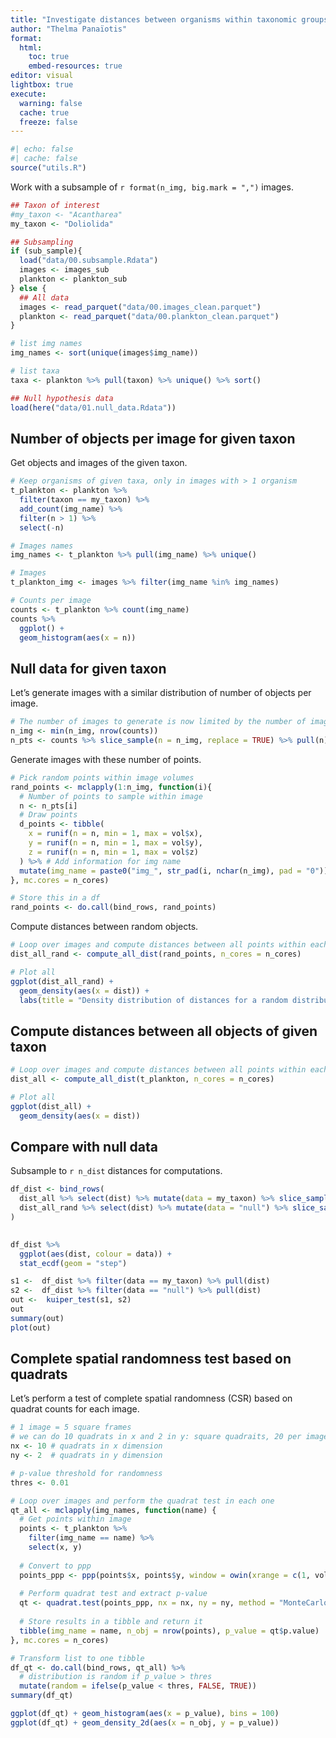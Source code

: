 ```yaml
---
title: "Investigate distances between organisms within taxonomic groups."
author: "Thelma Panaïotis"
format: 
  html:
    toc: true
    embed-resources: true
editor: visual
lightbox: true
execute:
  warning: false
  cache: true
  freeze: false
---
```


```r
#| echo: false
#| cache: false
source("utils.R")
```

::: {.callout-warning icon="false"}
Work with a subsample of `r format(n_img, big.mark = ",")` images.
:::

```r
## Taxon of interest
#my_taxon <- "Acantharea"
my_taxon <- "Doliolida"

## Subsampling
if (sub_sample){
  load("data/00.subsample.Rdata")
  images <- images_sub
  plankton <- plankton_sub
} else {
  ## All data
  images <- read_parquet("data/00.images_clean.parquet")
  plankton <- read_parquet("data/00.plankton_clean.parquet")
}

# list img names
img_names <- sort(unique(images$img_name))

# list taxa
taxa <- plankton %>% pull(taxon) %>% unique() %>% sort()

## Null hypothesis data
load(here("data/01.null_data.Rdata"))
```

## Number of objects per image for given taxon

Get objects and images of the given taxon.

```r
# Keep organisms of given taxa, only in images with > 1 organism
t_plankton <- plankton %>% 
  filter(taxon == my_taxon) %>% 
  add_count(img_name) %>% 
  filter(n > 1) %>% 
  select(-n)

# Images names
img_names <- t_plankton %>% pull(img_name) %>% unique()

# Images
t_plankton_img <- images %>% filter(img_name %in% img_names)

# Counts per image
counts <- t_plankton %>% count(img_name)
counts %>% 
  ggplot() +
  geom_histogram(aes(x = n))

```

## Null data for given taxon

Let’s generate images with a similar distribution of number of objects per image.

```r
# The number of images to generate is now limited by the number of images with the given taxon
n_img <- min(n_img, nrow(counts))
n_pts <- counts %>% slice_sample(n = n_img, replace = TRUE) %>% pull(n)
```

Generate images with these number of points.

```r
# Pick random points within image volumes
rand_points <- mclapply(1:n_img, function(i){
  # Number of points to sample within image
  n <- n_pts[i]
  # Draw points
  d_points <- tibble(
    x = runif(n = n, min = 1, max = vol$x),
    y = runif(n = n, min = 1, max = vol$y),
    z = runif(n = n, min = 1, max = vol$z)
  ) %>% # Add information for img name
  mutate(img_name = paste0("img_", str_pad(i, nchar(n_img), pad = "0")))
}, mc.cores = n_cores)

# Store this in a df
rand_points <- do.call(bind_rows, rand_points)

```

Compute distances between random objects.

```r
# Loop over images and compute distances between all points within each image
dist_all_rand <- compute_all_dist(rand_points, n_cores = n_cores)

# Plot all
ggplot(dist_all_rand) + 
  geom_density(aes(x = dist)) +
  labs(title = "Density distribution of distances for a random distribution")
```

## Compute distances between all objects of given taxon

```r
# Loop over images and compute distances between all points within each image
dist_all <- compute_all_dist(t_plankton, n_cores = n_cores)

# Plot all
ggplot(dist_all) + 
  geom_density(aes(x = dist))

```

## Compare with null data

::: {.callout-warning icon="false"}
Subsample to `r n_dist` distances for computations.
:::

```r
df_dist <- bind_rows(
  dist_all %>% select(dist) %>% mutate(data = my_taxon) %>% slice_sample(n = n_dist),
  dist_all_rand %>% select(dist) %>% mutate(data = "null") %>% slice_sample(n = n_dist)
)
  

df_dist %>%   
  ggplot(aes(dist, colour = data)) +
  stat_ecdf(geom = "step")
```

```r
s1 <-  df_dist %>% filter(data == my_taxon) %>% pull(dist)
s2 <-  df_dist %>% filter(data == "null") %>% pull(dist)
out <-  kuiper_test(s1, s2)
out
summary(out)
plot(out)
```

## Complete spatial randomness test based on quadrats

Let’s perform a test of complete spatial randomness (CSR) based on quadrat counts for each image.

```r
# 1 image = 5 square frames
# we can do 10 quadrats in x and 2 in y: square quadraits, 20 per image
nx <- 10 # quadrats in x dimension
ny <- 2  # quadrats in y dimension

# p-value threshold for randomness
thres <- 0.01

# Loop over images and perform the quadrat test in each one
qt_all <- mclapply(img_names, function(name) {
  # Get points within image
  points <- t_plankton %>% 
    filter(img_name == name) %>% 
    select(x, y)
  
  # Convert to ppp
  points_ppp <- ppp(points$x, points$y, window = owin(xrange = c(1, vol$x), yrange = c(1, vol$y)))
  
  # Perform quadrat test and extract p-value
  qt <- quadrat.test(points_ppp, nx = nx, ny = ny, method = "MonteCarlo", conditional = TRUE)
  
  # Store results in a tibble and return it
  tibble(img_name = name, n_obj = nrow(points), p_value = qt$p.value)
}, mc.cores = n_cores)

# Transform list to one tibble
df_qt <- do.call(bind_rows, qt_all) %>% 
  # distribution is random if p_value > thres
  mutate(random = ifelse(p_value < thres, FALSE, TRUE))
summary(df_qt)
```

```r
ggplot(df_qt) + geom_histogram(aes(x = p_value), bins = 100)
ggplot(df_qt) + geom_density_2d(aes(x = n_obj, y = p_value))
```
